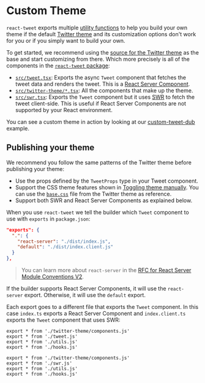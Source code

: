 # Custom Theme

`react-tweet` exports multiple [utility functions](/api-reference) to help you build your own theme if the default [Twitter theme](/twitter-theme) and its customization options don't work for you or if you simply want to build your own.

To get started, we recommend using the [source for the Twitter theme](https://github.com/vercel-labs/react-tweet/blob/main/packages/react-tweet/src/tweet.tsx) as the base and start customizing from there. Which more precisely is all of the components in the [`react-tweet` package](https://github.com/vercel-labs/react-tweet/blob/main/packages/react-tweet):

- [`src/tweet.tsx`](https://github.com/vercel-labs/react-tweet/blob/main/packages/react-tweet/src/tweet.tsx): Exports the async `Tweet` component that fetches the tweet data and renders the tweet. This is a [React Server Component](https://react.dev/blog/2023/03/22/react-labs-what-we-have-been-working-on-march-2023#react-server-components).
- [`src/twitter-theme/*.tsx`](https://github.com/vercel-labs/react-tweet/blob/main/packages/react-tweet/src/twitter-theme): All the components that make up the theme.
- [`src/swr.tsx`](https://github.com/vercel-labs/react-tweet/blob/main/packages/react-tweet/src/swr.tsx): Exports the `Tweet` component but it uses [SWR](https://swr.vercel.app/) to fetch the tweet client-side. This is useful if React Server Components are not supported by your React environment.

You can see a custom theme in action by looking at our [custom-tweet-dub](https://github.com/vercel-labs/react-tweet/blob/main/apps/custom-tweet-dub) example.

## Publishing your theme

We recommend you follow the same patterns of the Twitter theme before publishing your theme:

- Use the props defined by the `TweetProps` type in your Tweet component.
- Support the CSS theme features shown in [Toggling theme manually](/#toggling-theme-manually). You can use the [`base.css`](https://github.com/vercel-labs/react-tweet/blob/main/packages/react-tweet/src/twitter-theme/theme.css) file from the Twitter theme as reference.
- Support both SWR and React Server Components as explained below.

When you use `react-tweet` we tell the builder which `Tweet` component to use with `exports` in `package.json`:

```json filename="package.json" copy
"exports": {
  ".": {
    "react-server": "./dist/index.js",
    "default": "./dist/index.client.js"
  }
},
```

> You can learn more about `react-server` in the [RFC for React Server Module Conventions V2](https://github.com/reactjs/rfcs/blob/main/text/0227-server-module-conventions.md#react-server-conditional-exports).

If the builder supports React Server Components, it will use the `react-server` export. Otherwise, it will use the `default` export.

Each export goes to a different file that exports the `Tweet` component. In this case `index.ts` exports a React Server Component and `index.client.ts` exports the `Tweet` component that uses SWR:

```tsx filename="index.ts" {2} copy
export * from './twitter-theme/components.js'
export * from './tweet.js'
export * from './utils.js'
export * from './hooks.js'
```

```tsx filename="index.client.ts" {2} copy
export * from './twitter-theme/components.js'
export * from './swr.js'
export * from './utils.js'
export * from './hooks.js'
```
